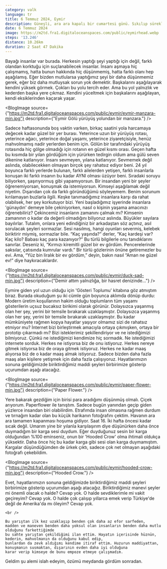 ```yaml
---
category: valk
language: tr
title: 6 Temmuz 2024, Eymir
description: Güneşli, ara ara kapalı bir cumartesi günü. Sıkılıp sürekli oyun değiştirdiğim bir gün olacaktı. Dışarı çıkmaya karar verdim.
date: 6 Temmuz 2024
image: https://m2td.fra1.digitaloceanspaces.com/public/eymirhead.webp
steps: '13.246'
distance: 10.26km
duration: 2 Saat 47 Dakika 
---
```


<Paragraph>
    Bayağı insanlar var burada. Herkesin yaptığı şeyi yaptığı için değil, farklı olandan korktuğu için suçlanabilecek insanlar. İnsanı aşmaya hiç çalışmamış, hatta bunun hakkında hiç düşünmemiş, hatta farklı olanı hep aşağılamış. Eğer bizden mutlularsa yaptığımız şeyi bir daha düşünmemiz gerek, eğer biz daha mutluysak sorun yok demektir. 
</Paragraph>

<Paragraph>
    Başkalarını aşağılayarak kendini yüksek görmek. Çokları bu yolu tercih eder. Ama bu yol yalnızlık ve kederden başka yere çıkmaz.
    Kendini yüceltmek için başkalarını aşağılayan, kendi eksiklerinden kaçarak yaşar.
</Paragraph>

<BlogImage source={"https://m2td.fra1.digitaloceanspaces.com/public/eymir/eymir-manzara-min.jpg"} description={"Eymir Gölü yürüyüş yolundan bir manzara."} />

<Paragraph>
    Sadece haftasonunda boş vaktin varken, birkaç saatini yola harcamaya değecek kadar güzel bir yer burası. 
    Yeterince uzun bir yürüyüş rotası, yeterince ağacı, yeterince doğal yaşamı, yeterince ziyaretçisiyle, henüz mahvolmamış nadir yerlerden benim için.
    Gölün bir tarafındaki yürüyüş rotasında hiç gölge olmadığı için rotanın en güzel kısmı orası.
    Geçen hafta bu kısımda bir yılan gördüğüm için yürürken tedirgin oldum ama gülü seven dikenine katlanıyor. İnsanı sevmeyen, yılana katlanıyor.
</Paragraph>

<Paragraph>
    Sevmemek değil aslında, olabilecekken olmayan birçok şey rahatsız ediyor beni.
    24 yıl boyunca farklı yerlerde bulunan, farklı ailelerden yetişen, farklı insanlarla konuşan iki farklı insanın bu kadar AYNI olması üzüyor beni.
    Sıradaki soruyu biliyorken, şaşırıyormuş gibi yapamıyorsun. Bir insandan yeni bir şeyler öğrenemiyorsan, konuşmak da istemiyorsun.
    Kimseyi aşağılamak değil niyetim. Dışarıdan çok da farklı göründüğümü söyleyemem. Benim sorunum kırılamayan buzlarla ilgili.
    Keşke tanımadığımız insanlara karşı da rahat olabilsek, her şey korkutuyor bizi. Yeni başladığımız işyerinde insanlara 'günaydın' demeye bile çekiniyorken,
    nasıl o kişinin yaşama amacınızı öğrenebiliriz? Çekincemiz insanların zamanını çalmak mı? 
    Kimsenin zamanının o kadar da değerli olmadığını biliyoruz aslında.
</Paragraph>


<Quote from="Küçük Prens">
    Büyükler sayılara bayılırlar. Tutalım, onlara yeni edindiğiniz bir arkadaştan söz açtınız, asıl sorulacak şeyleri sormazlar. Sesi nasılmış, hangi oyunları severmiş, kelebek biriktirir miymiş, sormazlar bile. “Kaç yaşında?” derler, “Kaç kardeşi var? Kaç kilo? Babası kaç para kazanıyor?” Bu türlü bilgilerle onu tanıdıklarını sanırlar. Deseniz ki, “Kırmızı kiremitli güzel bir ev gördüm. Pencerelerinde saksılar, çatısında kumrular vardı.” Bir türlü gözlerinin önüne getiremezler bu evi. Ama, “Yüz bin liralık bir ev gördüm,” deyin, bakın nasıl “Aman ne güzel ev!” diye haykıracaklardır.
</Quote>

<BlogImage source={"https://m2td.fra1.digitaloceanspaces.com/public/eymir/duck-sad-min.jpg"} description={"Demir attım yalnızlığa, bir hasret denizinde..."} />

<Paragraph>
    Eymire giden yol uzun olduğu için 'Gösteri Toplumu' kitabına göz atmıştım biraz. Burada okuduğum şu iki cümle gün boyunca aklımda dönüp durdu:
</Paragraph>

<Quote>
    Modern üretim koşullarının hakim olduğu toplumların tüm yaşamı gösterilerin uçsuz bucaksız birikimi olarak görünür.
    Dolaysızca yaşanmış olan her şey, yerini bir temsile bırakarak uzaklaşmıştır.
</Quote>

<Paragraph>
    Dolaysızca yaşanmış olan her şey, yerini bir temsile bırakarak uzaklaşmıştır. 
    Bu kadar mümküniyete rağmen kopya hayatlar yaşıyor olmamız sizi de rahatsız etmiyor mu?
    İnternet bizi birleştirmek amacıyla ortaya çıkmışken, ortaya bir prototip çıkarmadı mı?
</Paragraph>

<Paragraph>
    Bizi isteklerimiz şekillendiriyor ve ne istediğimizi bilmiyoruz. Çünkü ne istediğimizi kendimize hiç sormadık.
    Ne istediğimizi internete sorduk. 
    Herkes ne istiyorsa biz de onu istiyoruz. 
    Herkes nereye gitmek istiyorsa biz de oraya gitmek istiyoruz.
    Herkes ne kadar maaş alıyorsa biz de o kadar maaş almak istiyoruz.
    Sadece bizden daha fazla maaş alan kişilere yetişmek için daha fazla çalışıyoruz.
    Hayatlarımızın sonuna geldiğimizde biriktirdiğimiz maddi şeyleri birbirimize gösterip uçurumdan aşağı atacağız.
</Paragraph>

<BlogImage source={"https://m2td.fra1.digitaloceanspaces.com/public/eymir/paper-flower-min.jpg"} description={"Paper Flower."} />

<Paragraph>
    Yere bakarak gezdiğim için birisi para aradığımı düşünmüş olmalı. Çiçek arıyorum. Paperflower ile tanıştım. Sadece bugün yanından geçip giden yüzlerce insandan biri olabilirdim. Etrafımda insan olmasına rağmen durdum ve tırnağım kadar olan bu küçük harikanın fotoğrafını çektim.
</Paragraph>

<Paragraph>
    Havanın ara ara tamamen kapanması hoşuma gidiyor. Saat 16. İki hafta öncesi kadar sıcak değil. 
    Umarım yine bir yılanla karşılaşırım diye düşünürken daha önce duymadığım bir karga sesi duydum.
    Eğer duyduğunuz sesin bir karga olduğundan %100 eminseniz, onun bir 'Hooded Crow' olma ihtimali oldukça yüksektir.
    Daha önce hiç bu kadar karga gibi sesi olan karga duymamıştım.
    Kargalar düşündüğümden de ürkek çıktı, sadece çok net olmayan aşağıdaki fotoğrafı çekebildim.
</Paragraph>

<BlogImage source={"https://m2td.fra1.digitaloceanspaces.com/public/eymir/hooded-crow-min.jpg"} description={"Hooded Crow."} />

<Paragraph>
    Evet, hayatlarımızın sonuna geldiğimizde biriktirdiğimiz maddi şeyleri birbirimize gösterip uçurumdan aşağı atacağız.
    Biriktirdiğimiz manevi şeyler mi önemli olacak o halde? Cevap yok. O halde sevdiklerimle mi vakit geçireyim? Cevap yok.
    O halde çok çalışıp yıllarca emek verip Türkiye'de değil de Amerika'da mı öleyim? Cevap yok.

    <br />

    Bu yarıştan ilk kez uzaklaşıp benden çok daha az efor sarfeden,
    madden ve maneven benden daha yoksul olan insanların benden daha mutlu olduğunu farkettiğimde 
    bu sahte yarıştan çekildiğimi ilan ettim. Hayatın içerisinde hüznün, kederin, mahvolmanın da olduğunu kabul edip,
    bunlardan da zevk aldığımı kendime itiraf ettim. Huzurun maddiyattan, konuşmanın susmaktan, dışarının evden daha iyi olduğuna
    karar verip kimseye de bunu empoze etmeye çalışmadım.
</Paragraph>

<Quote>
    Geldim şu alemi islah edeyim, özümü meydanda gördüm sonradan.
</Quote>